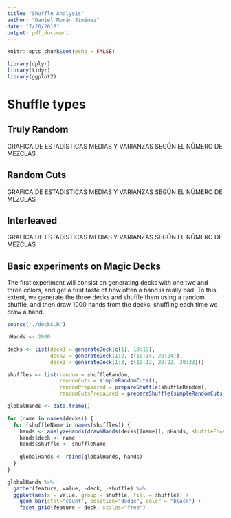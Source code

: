```yaml
---
title: "Shuffle Analysis"
author: "Daniel Morán Jiménez"
date: "7/20/2018"
output: pdf_document
---
```


```r
knitr::opts_chunk$set(echo = FALSE)

library(dplyr)
library(tidyr)
library(ggplot2)
```

# Shuffle types

## Truly Random

GRAFICA DE ESTADÍSTICAS MEDIAS Y VARIANZAS SEGÚN EL NÚMERO DE MEZCLAS 


## Random Cuts

GRAFICA DE ESTADÍSTICAS MEDIAS Y VARIANZAS SEGÚN EL NÚMERO DE MEZCLAS 


## Interleaved

GRAFICA DE ESTADÍSTICAS MEDIAS Y VARIANZAS SEGÚN EL NÚMERO DE MEZCLAS 


## Basic experiments on Magic Decks

The first experiment will consist on generating decks with one two and three colors, and get a first taste of how often a hand is really bad. To this extent, we generate the three decks and shuffle them using a random shuffle, and then draw 1000 hands from the decks, shuffling each time we draw a hand.

```r
source('./decks.R')

nHands <- 2000

decks <- list(deck1 = generateDeck(c(1), 10:19),
              deck2 = generateDeck(1:2, c(10:14, 20:24)),
              deck3 = generateDeck(1:3, c(10:12, 20:22, 30:33)))

shuffles <- list(random = shuffleRandom,
                 randomCuts = simpleRandomCuts(),
                 randomPrepaired = prepareShuffle(shuffleRandom),
                 randomCutsPrepaired = prepareShuffle(simpleRandomCuts()))

globalHands <- data.frame()

for (name in names(decks)) {
  for (shuffleName in names(shuffles)) {
    hands <- analyzeHands(drawNHands(decks[[name]], nHands, shuffleFn=shuffles[[shuffleName]]))
    hands$deck <- name
    hands$shuffle <- shuffleName
    
    globalHands <- rbind(globalHands, hands)
  }
}

```


```r
globalHands %>%
  gather(feature, value, -deck, -shuffle) %>%
  ggplot(aes(x = value, group = shuffle, fill = shuffle)) +
    geom_bar(stat="count", position="dodge", color = "black") +
    facet_grid(feature ~ deck, scales="free")
```
